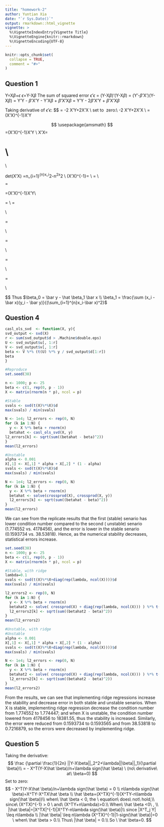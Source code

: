 ```yaml
---
title: "homework-2"
author: Yuntian Xia
date: "`r Sys.Date()`"
output: rmarkdown::html_vignette
vignette: >
  %\VignetteIndexEntry{Vignette Title}
  %\VignetteEngine{knitr::rmarkdown}
  %\VignetteEncoding{UTF-8}
---
```


```r
knitr::opts_chunk$set(
  collapse = TRUE,
  comment = "#>"
)

```
## Question 1

Y=X$\beta$+$\epsilon$
$\epsilon$=Y-X$\beta$
The sum of squared error $\epsilon$'$\epsilon$
= (Y-X$\beta$)'(Y-X$\beta$)
= (Y'-$\beta$'X')(Y-X$\beta$)
= Y'Y - $\beta$'X'Y - Y'X$\beta$ + $\beta$'X'X$\beta$
= Y'Y - 2$\beta$'X'Y + $\beta$'X'X$\beta$

Taking derivative of $\epsilon$'$\epsilon$:
$$
\frac {\partial\epsilon' \epsilon}{\partial \beta}= -2 X'Y+2X'X\beta
 \\
 set\ to \ zero:\\
 -2 X'Y+2X'X\beta=0
 \\
\hat \beta = (X'X)^{-1}X'Y

 
$$
\usepackage{amsmath}
$$
\begin{bmatrix} 
\hat \beta_0 \\
\hat \beta_1
\end{bmatrix}
=(X'X)^{-1}X'Y
\\
X'X=
\begin{bmatrix} 
1&1&...&1 \\
x_1&x_2&...&x_n
\end{bmatrix}
\begin{bmatrix} 
1 & x_1 \\
1 & x_2 \\
... & ...\\
1 & x_n
\end{bmatrix}
\\
=
\begin{bmatrix} 
n & sum(x_i) \\
sum(x_i) & sum(x_i^2) 
\end{bmatrix}\\

det(X'X) =n\sum_{i=1}^{n}x_i^2-n^2\bar x^2 \\
(X'X)^{-1}=\frac{1}{n\sum_{i=1}^{n}x_i^2-n^2\bar x^2}
\begin{bmatrix} 
\sum x_i^2 & - \sum x_i \\
- \sum x_i & n 
\end{bmatrix}\\
=\frac{1}{n(\sum_{i=1}^{n}x_i-\bar x)^2}
\begin{bmatrix} 
\sum x_i^2 & - \sum x_i \\
- \sum x_i & n 
\end{bmatrix}\\
$$
$$
\hat \beta=
\begin{bmatrix} 
\hat \beta_0 \\
\hat \beta_1
\end{bmatrix}=(X'X)^{-1}X'Y\\

=\frac{1}{n(\sum_{i=1}^{n}x_i-\bar x)^2}
\begin{bmatrix} 
\sum x_i^2 & - \sum x_i \\
- \sum x_i & n 
\end{bmatrix}
\begin{bmatrix} 
1&1&...&1 \\
x_1&x_2&...&x_n
\end{bmatrix}
\begin{bmatrix} 
 y_1 \\
 y_2 \\
...\\
 y_n
\end{bmatrix}\\
=\frac{1}{n(\sum_{i=1}^{n}x_i-\bar x)^2}
\begin{bmatrix} 
\sum x_i^2 & - \sum x_i \\
- \sum x_i & n 
\end{bmatrix}

\begin{bmatrix} 
\sum y_i \\
\sum x_i y_i 
\end{bmatrix}\\

=\frac{1}{n(\sum_{i=1}^{n}x_i-\bar x)^2}
\begin{bmatrix} 
\sum x_i^2 \sum y_i  - \sum x_i \sum x_i y_i  \\
- \sum x_i\sum y_i  + n \sum x_i y_i 
\end{bmatrix}\\

=\frac{1}{(\sum_{i=1}^{n}x_i-\bar x)^2}
\begin{bmatrix} 
\bar y \sum x_i^2   - \bar x \sum x_i y_i  \\
- n \bar x \bar y +  \sum x_i y_i 
\end{bmatrix}\\

=\frac{1}{(\sum_{i=1}^{n}x_i-\bar x)^2}
\begin{bmatrix} 
\bar y (\sum x_i^2   - \bar x^2)-\bar x ( \sum x_i y_i-\bar y \bar x)  \\
 \sum (x_i - \bar x)(y_i - \bar y)
\end{bmatrix}\\

=
\begin{bmatrix} 
\bar y  - \hat \beta_1 \bar x  \\
\frac{\sum (x_i - \bar x)(y_i - \bar y)}{(\sum_{i=1}^{n}x_i-\bar x)^2}
\end{bmatrix}\\

$$
Thus $\beta_0 = \bar y  - \hat \beta_1 \bar x \\ \beta_1 = \frac{\sum (x_i - \bar x)(y_i - \bar y)}{(\sum_{i=1}^{n}x_i-\bar x)^2}$


## Question 4
```r
casl_ols_svd  <- function(X, y){
svd_output <- svd(X)
r <- sum(svd_output$d > .Machine$double.eps)
U <- svd_output$u[, 1:r]
V <- svd_output$v[, 1:r]
beta <- V %*% (t(U) %*% y / svd_output$d[1:r])
beta
}
```

```r

#Reproduce
set.seed(38)

n <- 1000; p <- 25
beta <- c(1, rep(0, p - 1))
X <- matrix(rnorm(n * p), ncol = p)

#Stable
svals <- svd(t(X)%*%X)$d
max(svals) / min(svals)

N <- 1e4; l2_errors <- rep(0, N)
for (k in 1:N) {
  y <- X %*% beta + rnorm(n)
  betahat <- casl_ols_svd(X, y)
l2_errors[k] <- sqrt(sum((betahat - beta)^2))
}
mean(l2_errors)

#Unstable
alpha <- 0.001
X[,1] <- X[,1] * alpha + X[,2] * (1 - alpha)
svals <- svd(t(X)%*%X)$d
max(svals) / min(svals)

N <- 1e4; l2_errors <- rep(0, N)
for (k in 1:N) {
  y <- X %*% beta + rnorm(n)
  betahat <- solve(crossprod(X), crossprod(X, y))
  l2_errors[k] <- sqrt(sum((betahat - beta)^2))
}
mean(l2_errors)
```
We can see from the replicate results that the first (stable) senario has lower condition number compared to the second ( unstable) senario (1.774552 vs. 4178456), and the error is lower in the stable senario (0.1593734 vs. 38.53818). Hence, as the numerical stability decreases, statistical errors increase.
```r
set.seed(38)
n <- 1000; p <- 25
beta <- c(1, rep(0, p - 1))
X <- matrix(rnorm(n * p), ncol = p)

#Stable, with ridge
lambda=0.1
svals <- svd(t(X)%*%X+diag(rep(lambda, ncol(X))))$d
max(svals) / min(svals)

l2_errors2 <- rep(0, N)
for (k in 1:N) {
  y <- X %*% beta + rnorm(n)
  betahat2 <- solve( crossprod(X) + diag(rep(lambda, ncol(X))) ) %*% t(X) %*% y
  l2_errors2[k] <- sqrt(sum((betahat2 - beta)^2))
}
mean(l2_errors2)

#Unstable, with ridge
#Unstable
alpha <- 0.001
X[,1] <- X[,1] * alpha + X[,2] * (1 - alpha)
svals <- svd(t(X)%*%X+diag(rep(lambda, ncol(X))))$d
max(svals) / min(svals)

N <- 1e4; l2_errors <- rep(0, N)
for (k in 1:N) {
  y <- X %*% beta + rnorm(n)
  betahat2 <- solve( crossprod(X) + diag(rep(lambda, ncol(X))) ) %*% t(X) %*% y
  l2_errors2[k] <- sqrt(sum((betahat2 - beta)^2))
}
mean(l2_errors2)
```
From the results, we can see that implementing ridge regressions increase the stability and decrease error in both stable and unstable senarios. When X is stable, implementing ridge regression decrease the condition number from 1.774552 to 1.774447; and when X is unstable, the condition number lowered from 4178456 to 18381.55, thus the stability is increased. Similarly, the error were reduced from 0.1593734 to 0.1593565 and from 38.53818 to 0.7216879, so the errors were decreased by implementing ridge.


## Question 5

Taking the derivative:
$$
\frac {\partial \frac{1}{2n} ||Y-X\beta||_2^2+\lambda||\beta||_1}{\partial \beta}\\
= - X^T(Y-X\hat \beta)/n+\lambda sign(\hat \beta) \ (no\ derivative\ at\ \beta=0)
$$
Set to zero:
$$
- X^T(Y-X\hat \beta)/n+\lambda sign(\hat \beta) = 0 \\
n\lambda sign(\hat \beta)=X^TY-X^TX\hat \beta \\
\hat \beta=(X^TX)^{-1}(X^TY-n\lambda sign(\hat \beta))\\
when\ \hat \beta < 0, the \ equation\ does\ not\ hold,\\
since\ (X^TX)^{-1} > 0 \ and\ (X^TY+n\lambda)>0.\\
When\ \hat \beta <0\ , \\
|\hat \beta|=|X^TX|^{-1}|X^TY-n\lambda sign(\hat \beta)|\\
since |X^T_j Y| \leq n\lambda \\
|\hat \beta| \leq  n\lambda (X^TX)^{-1}|1-sign(\hat \beta)|=0 \ when\ \hat \beta > 0.\\
Thus\ |\hat \beta| = 0.\\
So \ \hat \beta=0.
$$
